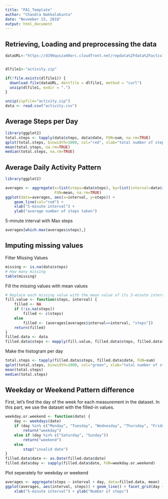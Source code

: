 ---
title: "PA1_Template"
author: "Chandra Nakkalakunta"
date: "November 15, 2018"
output: html_document
---


## Retrieving, Loading and preprocessing the data
```{r Get&Loaddata}
dataURL<-"https://d396qusza40orc.cloudfront.net/repdata%2Fdata%2Factivity.zip"


dlfile1<-"activity.zip"

if(!file.exists(dlfile1)) {
  download.file(dataURL, destfile = dlfile1, method = "curl")
  unzip(dlfile1, exdir = ".")
}

unzip(zipfile="activity.zip")
data <- read.csv("activity.csv")
```

## Average Steps per Day
```{r AverageStepsPerDay}

library(ggplot2)
total.steps <- tapply(data$steps, data$date, FUN=sum, na.rm=TRUE)
qplot(total.steps, binwidth=1000, col="red", xlab="total number of steps taken each day")
mean(total.steps, na.rm=TRUE)
median(total.steps, na.rm=TRUE)
```

## Average Daily Activity Pattern
```{r AveDailyPattern}

library(ggplot2)

averages <- aggregate(x=list(steps=data$steps), by=list(interval=data$interval),
                      FUN=mean, na.rm=TRUE)
ggplot(data=averages, aes(x=interval, y=steps)) +
    geom_line(col="red") +
    xlab("5-minute interval") +
    ylab("average number of steps taken")
```

5-minute interval with Max steps
```{r}
averages[which.max(averages$steps),]
```

## Imputing missing values

Filter Missing Values

```{r how_many_missing}
missing <- is.na(data$steps)
# How many missing
table(missing)
```

Fill the missing values with mean values

```{r FilltheMissingData}
# Replace each missing value with the mean value of its 5-minute interval
fill.value <- function(steps, interval) {
    filled <- NA
    if (!is.na(steps))
        filled <- c(steps)
    else
        filled <- (averages[averages$interval==interval, "steps"])
    return(filled)
}
filled.data <- data
filled.data$steps <- mapply(fill.value, filled.data$steps, filled.data$interval)
```

Make the histogram per day

```{r TotalStepsperDay}
total.steps <- tapply(filled.data$steps, filled.data$date, FUN=sum)
qplot(total.steps, binwidth=1000, col="green", xlab="total number of steps taken each day")
mean(total.steps)
median(total.steps)
```


## Weekday or Weekend Pattern difference
First, let's find the day of the week for each measurement in the dataset. In
this part, we use the dataset with the filled-in values.

```{r WeeendORWeekday}
weekday.or.weekend <- function(date) {
    day <- weekdays(date)
    if (day %in% c("Monday", "Tuesday", "Wednesday", "Thursday", "Friday"))
        return("weekday")
    else if (day %in% c("Saturday", "Sunday"))
        return("weekend")
    else
        stop("invalid date")
}
filled.data$date <- as.Date(filled.data$date)
filled.data$day <- sapply(filled.data$date, FUN=weekday.or.weekend)
```

Plot seperately for weekday or weekend
```{r}
averages <- aggregate(steps ~ interval + day, data=filled.data, mean)
ggplot(averages, aes(interval, steps)) + geom_line() + facet_grid(day ~ .) +
    xlab("5-minute interval") + ylab("Number of steps")
```